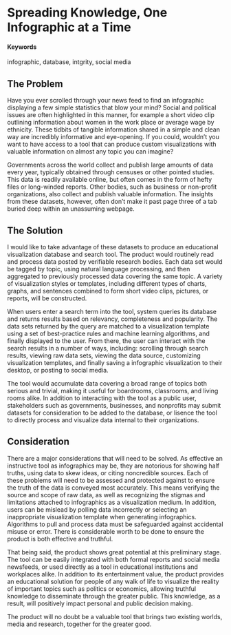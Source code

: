 # Spreading Knowledge, One Infographic at a Time {#Inforgraphic-Database}

#### Keywords

infographic, database, intgrity, social media

## The Problem

Have you ever scrolled through your news feed to find an infographic displaying a few simple statistics that blow your mind? Social and political issues are often highlighted in this manner, for example a short video clip outlining information about women in the work place or average wage by ethnicity. These tidbits of tangible information shared in a simple and clean way are incredibly informative and eye-opening. If you could, wouldn't you want to have access to a tool that can produce custom visualizations with valuable information on almost any topic you can imagine?

Governments across the world collect and publish large amounts of data every year, typically obtained through censuses or other pointed studies. This data is readily available online, but often comes in the form of hefty files or long-winded reports. Other bodies, such as business or non-profit organizations, also collect and publish valuable information. The insights from these datasets, however, often don't make it past page three of a tab buried deep within an unassuming webpage.

## The Solution

I would like to take advantage of these datasets to produce an educational visualization database and search tool. The product would routinely read and process data posted by verifiable research bodies. Each data set would be tagged by topic, using natural language processing, and then aggregated to previously processed data covering the same topic. A variety of visualization styles or templates, including different types of charts, graphs, and sentences combined to form short video clips, pictures, or reports, will be constructed.

When users enter a search term into the tool, system queries its database and returns results based on relevancy, completeness and popularity. The data sets returned by the query are matched to a visualization template using a set of best-practice rules and machine learning algorithms, and finally displayed to the user. From there, the user can interact with the search results in a number of ways, including: scrolling through search results, viewing raw data sets, viewing the data source, customizing visualization templates, and finally saving a infographic visualization to their desktop, or posting to social media.

The tool would accumulate data covering a broad range of topics both serious and trivial, making it useful for boardrooms, classrooms, and living rooms alike. In addition to interacting with the tool as a public user, stakeholders such as governments, businesses, and nonprofits may submit datasets for consideration to be added to the database, or lisence the tool to directly process and visualize data internal to their organizations.

## Consideration

There are a major considerations that will need to be solved. As effective an instructive tool as infographics may be, they are notorious for showing half truths, using data to skew ideas, or citing noncredible sources. Each of these problems will need to be assessed and protected against to ensure the truth of the data is conveyed most accurately. This means verifying the source and scope of raw data, as well as recognizing the stigmas and limitations attached to infographics as a visualization medium. In addition, users can be mislead by polling data incorrectly or selecting an inappropriate visualization template when generating infographics. Algorithms to pull and process data must be safeguarded against accidental misuse or error. There is considerable worth to be done to ensure the product is both effective and truthful.

That being said, the product shows great potential at this preliminary stage. The tool can be easily integrated with both formal reports and social media newsfeeds, or used directly as a tool in educational institutions and workplaces alike.  In addition to its entertainment value, the product provides an educational solution for people of any walk of life to visualize the reality of important topics such as politics or economics, allowing truthful knowledge to disseminate through the greater public. This knowledge, as a result, will positively impact personal and public decision making.

The product will no doubt be a valuable tool that brings two existing worlds, media and research, together for the greater good. 
